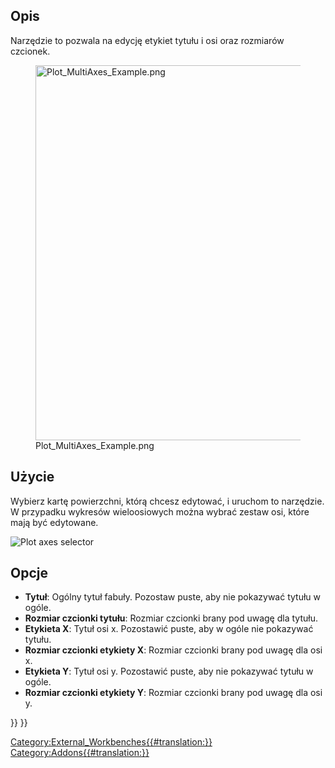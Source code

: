 <languages/>

{{Docnav/pl
|[[Plot_Legend/pl|Pokaż / ukryj legendę]]
|[[Plot_Positions/pl|Ustaw pozycje i rozmiary]]
|[[Plot_Workbench/pl|Środowisko pracy Wykres]]
|IconL=Plot_Legend.svg
|IconR=Plot_Positions.svg
|IconC=Workbench_Plot.svg
}}

{{GuiCommand/pl
|Name=Plot Labels
|Name/pl=Wykres: Ustaw etykiety
|MenuLocation=Wykres → Ustaw etykiety
|Workbenches=[[Plot_Workbench/pl|Wykres]]
}}

==Opis==

Narzędzie to pozwala na edycję etykiet tytułu i osi oraz rozmiarów czcionek.

[[Image:Plot_MultiAxes_Example.png|600px]]

==Użycie==

Wybierz kartę powierzchni, którą chcesz edytować, i uruchom to narzędzie. W przypadku wykresów wieloosiowych można wybrać zestaw osi, które mają być edytowane.

[[File:Plot Axes Active.png|Plot axes selector]]
{{Caption|Wybór zestawu osi do edycji}}

==Opcje==

* '''Tytuł''': Ogólny tytuł fabuły. Pozostaw puste, aby nie pokazywać tytułu w ogóle.
* '''Rozmiar czcionki tytułu''': Rozmiar czcionki brany pod uwagę dla tytułu.
* '''Etykieta X''': Tytuł osi x. Pozostawić puste, aby w ogóle nie pokazywać tytułu.
* '''Rozmiar czcionki etykiety X''': Rozmiar czcionki brany pod uwagę dla osi x.
* '''Etykieta Y''': Tytuł osi y. Pozostawić puste, aby nie pokazywać tytułu w ogóle.
* '''Rozmiar czcionki etykiety Y''': Rozmiar czcionki brany pod uwagę dla osi y.


{{Docnav/pl
|[[Plot_Legend/pl|Pokaż / ukryj legendę]]
|[[Plot_Positions/pl|Ustaw pozycje i rozmiary]]
|[[Plot_Workbench/pl|Środowisko pracy Wykres]]
|IconL=Plot_Legend.svg
|IconR=Plot_Positions.svg
|IconC=Workbench_Plot.svg
}}

{{Plot_Tools_navi{{#translation:}}}}
{{Userdocnavi{{#translation:}}}}
[[Category:External_Workbenches{{#translation:}}]]
[[Category:Addons{{#translation:}}]]